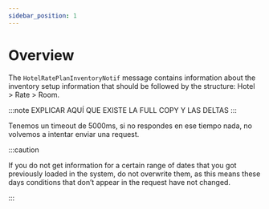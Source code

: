 ```yaml
---
sidebar_position: 1
---
```


# Overview

The `HotelRatePlanInventoryNotif` message contains information about the inventory setup information that should be followed by the structure: Hotel > Rate > Room.

:::note
EXPLICAR AQUÍ QUE EXISTE LA FULL COPY Y LAS DELTAS
:::

Tenemos un timeout de 5000ms, si no respondes en ese tiempo nada, no volvemos a intentar enviar una request.

:::caution

If you do not get information for a certain range of dates that you got previously loaded in the system, do not overwrite them, as this means these days conditions that don’t appear in the request have not changed.

:::